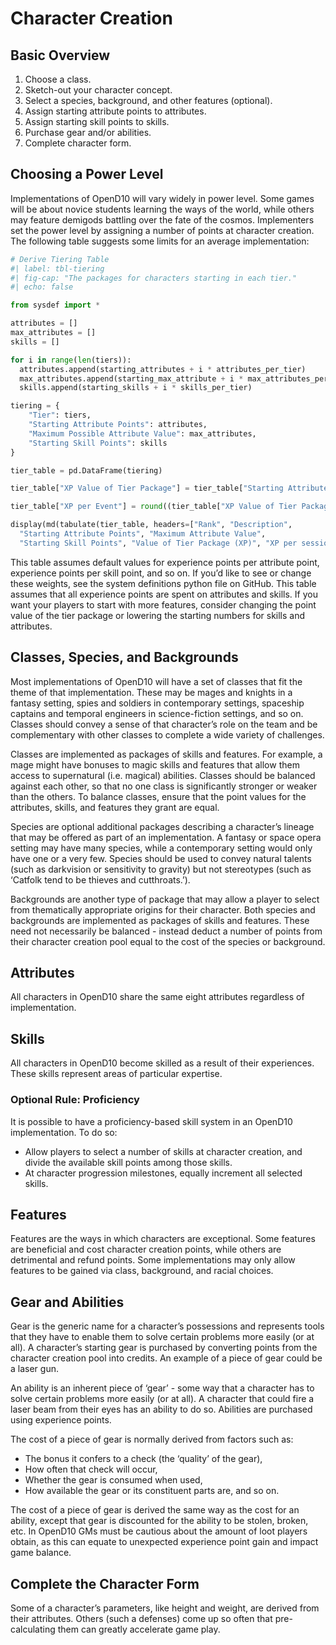 # Character Creation

## Basic Overview

1. Choose a class.
1. Sketch-out your character concept.
1. Select a species, background, and other features (optional). 
1. Assign starting attribute points to attributes.
1. Assign starting skill points to skills.
1. Purchase gear and/or abilities.
1. Complete character form.

## Choosing a Power Level

Implementations of OpenD10 will vary widely in power level. Some games will be about novice students learning the ways of the world, while others may feature demigods battling over the fate of the cosmos. Implementers set the power level by assigning a number of points at character creation. The following table suggests some limits for an average implementation:

```{python}
# Derive Tiering Table
#| label: tbl-tiering
#| fig-cap: "The packages for characters starting in each tier."
#| echo: false

from sysdef import *

attributes = []
max_attributes = []
skills = []

for i in range(len(tiers)):
  attributes.append(starting_attributes + i * attributes_per_tier)
  max_attributes.append(starting_max_attribute + i * max_attributes_per_tier)
  skills.append(starting_skills + i * skills_per_tier)

tiering = {
    "Tier": tiers,
    "Starting Attribute Points": attributes,
    "Maximum Possible Attribute Value": max_attributes,
    "Starting Skill Points": skills
}

tier_table = pd.DataFrame(tiering)

tier_table["XP Value of Tier Package"] = tier_table["Starting Attribute Points"] * xp_per_attribute + tier_table["Starting Skill Points"] * xp_per_skill

tier_table["XP per Event"] = round((tier_table["XP Value of Tier Package"] - tier_table["XP Value of Tier Package"].shift(1)) / (tier_table.index.to_series() * num_events_per_tier_rating))

display(md(tabulate(tier_table, headers=["Rank", "Description", 
  "Starting Attribute Points", "Maximum Attribute Value", 
  "Starting Skill Points", "Value of Tier Package (XP)", "XP per session"])))
```

This table assumes default values for experience points per attribute point, experience points per skill point, and so on. If you'd like to see or change these weights, see the system definitions python file on GitHub. This table assumes that all experience points are spent on attributes and skills. If you want your players to start with more features, consider changing the point value of the tier package or lowering the starting numbers for skills and attributes.

## Classes, Species, and Backgrounds

Most implementations of OpenD10 will have a set of classes that fit the theme of that implementation. These may be mages and knights in a fantasy setting, spies and soldiers in contemporary settings, spaceship captains and temporal engineers in science-fiction settings, and so on. Classes should convey a sense of that character’s role on the team and be complementary with other classes to complete a wide variety of challenges. 

Classes are implemented as packages of skills and features. For example, a mage might have bonuses to magic skills and features that allow them access to supernatural (i.e. magical) abilities. Classes should be balanced against each other, so that no one class is significantly stronger or weaker than the others. To balance classes, ensure that the point values for the attributes, skills, and features they grant are equal. 

Species are optional additional packages describing a character’s lineage that may be offered as part of an implementation. A fantasy or space opera setting may have many species, while a contemporary setting would only have one or a very few. Species should be used to convey natural talents (such as darkvision or sensitivity to gravity) but not stereotypes (such as ‘Catfolk tend to be thieves and cutthroats.'). 

Backgrounds are another type of package that may allow a player to select from thematically appropriate origins for their character. Both species and backgrounds are implemented as packages of skills and features. These need not necessarily be balanced - instead deduct a number of points from their character creation pool equal to the cost of the species or background. 

## Attributes

All characters in OpenD10 share the same eight attributes regardless of implementation. 

## Skills

All characters in OpenD10 become skilled as a result of their experiences. These skills represent areas of particular expertise. 

###  Optional Rule: Proficiency

It is possible to have a proficiency-based skill system in an OpenD10 implementation. To do so: 

* Allow players to select a number of skills at character creation, and divide the available skill points among those skills.
* At character progression milestones, equally increment all selected skills. 

## Features

Features are the ways in which characters are exceptional. Some features are beneficial and cost character creation points, while others are detrimental and refund points. Some implementations may only allow features to be gained via class, background, and racial choices.

## Gear and Abilities

Gear is the generic name for a character’s possessions and represents tools that they have to enable them to solve certain problems more easily (or at all). A character’s starting gear is purchased by converting points from the character creation pool into credits. An example of a piece of gear could be a laser gun.

An ability is an inherent piece of 'gear' - some way that a character has to solve certain problems more easily (or at all). A character that could fire a laser beam from their eyes has an ability to do so. Abilities are purchased using experience points.

The cost of a piece of gear is normally derived from factors such as: 

* The bonus it confers to a check (the ‘quality’ of the gear), 
* How often that check will occur,
* Whether the gear is consumed when used,
* How available the gear or its constituent parts are, and so on.

The cost of a piece of gear is derived the same way as the cost for an ability, except that gear is discounted for the ability to be stolen, broken, etc. In OpenD10 GMs must be cautious about the amount of loot players obtain, as this can equate to unexpected experience point gain and impact game balance. 

## Complete the Character Form

Some of a character's parameters, like height and weight, are derived from their attributes. Others (such a defenses) come up so often that pre-calculating them can greatly accelerate game play. 